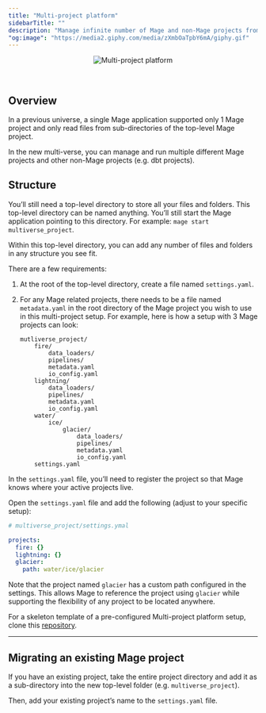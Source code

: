 ```yaml
---
title: "Multi-project platform"
sidebarTitle: ""
description: "Manage infinite number of Mage and non-Mage projects from a single running Mage application."
"og:image": "https://media2.giphy.com/media/zXmbOaTpbY6mA/giphy.gif"
---
```


<Frame>
    <p align="center">
    <img
        alt="Multi-project platform"
        src="https://media2.giphy.com/media/zXmbOaTpbY6mA/giphy.gif"
    />
    </p>
</Frame>

<br />

## Overview

In a previous universe, a single Mage application supported only 1 Mage project and only read
files from sub-directories of the top-level Mage project.

In the new multi-verse, you can manage and run multiple different Mage projects and other
non-Mage projects (e.g. dbt projects).

## Structure

You’ll still need a top-level directory to store all your files and folders.
This top-level directory can be named anything. You’ll still start the Mage application
pointing to this directory. For example: `mage start multiverse_project`.

Within this top-level directory, you can add any number of files and folders in any structure
you see fit.

There are a few requirements:

1. At the root of the top-level directory, create a file named `settings.yaml`.
1. For any Mage related projects, there needs to be a file named `metadata.yaml` in the root directory
    of the Mage project you wish to use in this multi-project setup. For example, here is how
    a setup with 3 Mage projects can look:

    ```
    mutliverse_project/
        fire/
            data_loaders/
            pipelines/
            metadata.yaml
            io_config.yaml
        lightning/
            data_loaders/
            pipelines/
            metadata.yaml
            io_config.yaml
        water/
            ice/
                glacier/
                    data_loaders/
                    pipelines/
                    metadata.yaml
                    io_config.yaml
        settings.yaml
    ```

In the `settings.yaml` file, you’ll need to register the project so that Mage knows where
your active projects live.

Open the `settings.yaml` file and add the following (adjust to your specific setup):

```yaml
# multiverse_project/settings.ymal

projects:
  fire: {}
  lightning: {}
  glacier:
    path: water/ice/glacier
```

Note that the project named `glacier` has a custom path configured in the settings.
This allows Mage to reference the project using `glacier` while supporting the flexibility of
any project to be located anywhere.

For a skeleton template of a pre-configured Multi-project platform setup, 
clone this [repository](https://github.com/mage-ai/platform_template). 

---

## Migrating an existing Mage project

If you have an existing project, take the entire project directory and add it as a sub-directory
into the new top-level folder (e.g. `multiverse_project`).

Then, add your existing project’s name to the `settings.yaml` file.
